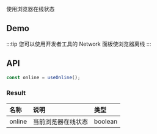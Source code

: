 
使用浏览器在线状态

## Demo

<DemoBox source={UseOnlineDemoSource} type="tsx">
  <UseOnlineDemo />
</DemoBox>

:::tip
您可以使用开发者工具的 Network 面板使浏览器离线
:::

## API

```typescript
const online = useOnline();
```

### Result

| 名称   | 说明               | 类型    |
| :----- | :----------------- | :------ |
| online | 当前浏览器在线状态 | boolean |
